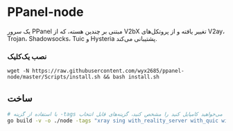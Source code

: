 # PPanel-node

یک سرور PPanel مبتنی بر چندین هسته، که از V2bX تغییر یافته و از پروتکل‌های V2ay، Trojan، Shadowsocks، Tuic و Hysteria پشتیبانی می‌کند.

### نصب یک‌کلیک

```
wget -N https://raw.githubusercontent.com/wyx2685/ppanel-node/master/Scripts/install.sh && bash install.sh
```

## ساخت

```bash
# با استفاده از گزینه -tags هسته‌ای که می‌خواهید کامپایل کنید را مشخص کنید، گزینه‌های قابل انتخاب xray و sing هستند
go build -v -o ./node -tags "xray sing with_reality_server with_quic with_grpc with_utls with_wireguard with_acme" -trimpath -ldflags "-s -w -buildid="
```


<Giscus />
